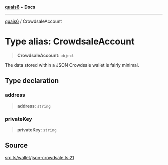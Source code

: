 [**quais6**](../README.md) • **Docs**

***

[quais6](../globals.md) / CrowdsaleAccount

# Type alias: CrowdsaleAccount

> **CrowdsaleAccount**: `object`

The data stored within a JSON Crowdsale wallet is fairly
 minimal.

## Type declaration

### address

> **address**: `string`

### privateKey

> **privateKey**: `string`

## Source

[src.ts/wallet/json-crowdsale.ts:21](https://github.com/dominant-strategies/quais-6.js/blob/aca1855329c3946c627ab7f16ac5304cea7d20c5/src.ts/wallet/json-crowdsale.ts#L21)
